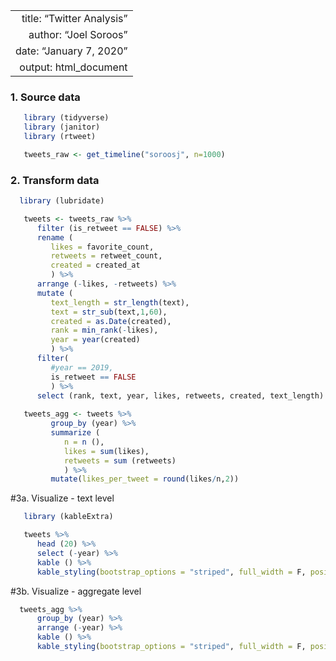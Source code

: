 ----
   title: "Twitter Analysis"
   author: "Joel Soroos"
   date: "January 7, 2020"
   output: html_document 
---

### 1. Source data
```r

   library (tidyverse)
   library (janitor) 
   library (rtweet)

   tweets_raw <- get_timeline("soroosj", n=1000)
```
   
### 2. Transform data
```r

  library (lubridate)

   tweets <- tweets_raw %>%
      filter (is_retweet == FALSE) %>%
      rename (
         likes = favorite_count,
         retweets = retweet_count,
         created = created_at
         ) %>%
      arrange (-likes, -retweets) %>%
      mutate (
         text_length = str_length(text),
         text = str_sub(text,1,60),
         created = as.Date(created),
         rank = min_rank(-likes),
         year = year(created)
         ) %>% 
      filter(
         #year == 2019,
         is_retweet == FALSE
         ) %>%
      select (rank, text, year, likes, retweets, created, text_length)
   
   tweets_agg <- tweets %>%
         group_by (year) %>%
         summarize (
            n = n (),
            likes = sum(likes),
            retweets = sum (retweets)
            ) %>%
         mutate(likes_per_tweet = round(likes/n,2))
```

#3a.  Visualize - text level
```r

   library (kableExtra)

   tweets %>%
      head (20) %>%
      select (-year) %>%
      kable () %>%
      kable_styling(bootstrap_options = "striped", full_width = F, position = "left")
```


#3b.  Visualize - aggregate level
```r

  tweets_agg %>%
      group_by (year) %>%
      arrange (-year) %>%
      kable () %>%
      kable_styling(bootstrap_options = "striped", full_width = F, position = "left")
```
